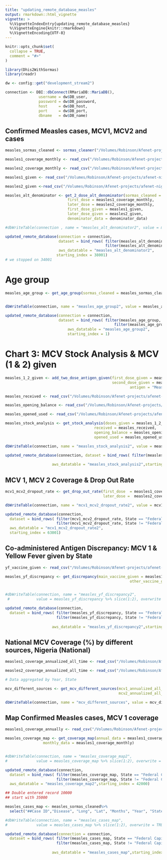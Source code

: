```yaml
---
title: "updating_remote_database_measles"
output: rmarkdown::html_vignette
vignette: >
  %\VignetteIndexEntry{updating_remote_database_measles}
  %\VignetteEngine{knitr::rmarkdown}
  %\VignetteEncoding{UTF-8}
---
```


```r
knitr::opts_chunk$set(
  collapse = TRUE,
  comment = "#>"
)
```

```r
library(Dhis2WithSormas)
library(readr)
```

```r
dw <- config::get("development_stream2")

connection <- DBI::dbConnect(RMariaDB::MariaDB(),
               username = dw$DB_user,
               password = dw$DB_password,
               host     = dw$DB_host,
               port     = dw$DB_port,
               dbname   = dw$DB_name)
```



## Confirmed Measles cases, MCV1, MCV2 and cases

```r
measles_sormas_cleaned <- sormas_cleaner("/Volumes/Robinson/Afenet-projects/afenet-nigeria/Dhis2WithSormas/data-raw/sormas_measles_cases_2017_2023.csv", disease = "measles")

measles1_coverage_monthly <- read_csv("/Volumes/Robinson/Afenet-projects/afenet-nigeria/Dhis2WithSormas/data-raw/measles1_coverage_monthly.csv")

measles2_coverage_monthly <- read_csv("/Volumes/Robinson/Afenet-projects/afenet-nigeria/Dhis2WithSormas/data-raw/measles2_coverage_monthly.csv")

measles1_given <- read_csv("/Volumes/Robinson/Afenet-projects/afenet-nigeria/Dhis2WithSormas/data-raw/measles1_given.csv")

measles2_given <-read_csv("/Volumes/Robinson/Afenet-projects/afenet-nigeria/Dhis2WithSormas/data-raw/measles2_given.csv")
```


```r

measles_alt_denominator <- get_2_dose_alt_denominator(sormas_cleaned =  measles_sormas_cleaned,
                            first_dose = measles1_coverage_monthly,
                            later_dose = measles2_coverage_monthly,
                            first_dose_given = measles1_given,
                            later_dose_given = measles2_given,
                            denominator_data = denominator_data)

#dbWriteTable(connection , name = "measles_alt_denominator2", value = measles_alt_denominator %>% slice(1:2), overwrite = TRUE)

updated_remote_database(connection = connection,
                        dataset = bind_rows( filter(measles_alt_denominator, State == "Federal Capital Territory"),
                                             filter(measles_alt_denominator, State != "Federal Capital Territory") ),
                        aws_datatable = "measles_alt_denominator2", 
                       starting_index = 38001)
# we stopped on 34001

```

# Age group 

```r

measles_age_group <- get_age_group(sormas_cleaned = measles_sormas_cleaned)


dbWriteTable(connection, name = "measles_age_group2", value = measles_age_group %>% slice(1:2), overwrite = TRUE)

updated_remote_database(connection = connection,
                        dataset = bind_rows( filter(measles_age_group, State == "Federal Capital Territory"),
                                                 filter(measles_age_group, State != "Federal Capital Territory") ), 
                            aws_datatable = "measles_age_group2",
                            starting_index = 1)


```

# Chart 3: MCV Stock Analysis & MCV (1 & 2) given


```r
measles_1_2_given <- add_two_dose_antigen_given(first_dose_given = measles1_given,
                                                second_dose_given = measles2_given,
                                                        antigen = "Measles")

measles_received <- read_csv("/Volumes/Robinson/Afenet-projects/afenet-nigeria/Dhis2WithSormas/data-raw/measles_Received.csv")

measles_opening_balance <- read_csv("/Volumes/Robinson/Afenet-projects/afenet-nigeria/Dhis2WithSormas/data-raw/measles_OB.csv")

measles_opened_used <- read_csv("/Volumes/Robinson/Afenet-projects/afenet-nigeria/Dhis2WithSormas/data-raw/measles_opened_used.csv")

```


```r

measles_stock_analysis <- get_stock_analysis(doses_given = measles_1_2_given,
                                        received = measles_received,
                                        opening_balance = measles_opening_balance,
                                        opened_used = measles_opened_used)

dbWriteTable(connection, name = "measles_stock_analysis2", value = measles_stock_analysis %>% slice(1:2), overwrite = TRUE)

updated_remote_database(connection, dataset = bind_rows( filter(measles_stock_analysis, State == "Federal Capital Territory"), filter(measles_stock_analysis, State != "Federal Capital Territory") ), 
                     
                     aws_datatable = "measles_stock_analysis2",starting_index = 26001)

```

## MCV 1, MCV 2 Coverage & Drop Out Rate


```r
mcv1_mcv2_dropout_rate <- get_drop_out_rate(first_dose  = measles1_coverage_monthly,
                                            later_dose =  measles2_coverage_monthly)

dbWriteTable(connection, name = "mcv1_mcv2_dropout_rate2", value = mcv1_mcv2_dropout_rate %>% slice(1:2), overwrite = TRUE)

updated_remote_database(connection,
  dataset = bind_rows( filter(mcv1_mcv2_dropout_rate, State == "Federal Capital Territory"),
                       filter(mcv1_mcv2_dropout_rate, State != "Federal Capital Territory") ), 
  aws_datatable = "mcv1_mcv2_dropout_rate2",
  starting_index = 63001)

```

## Co-administered Antigen Discrepancy: MCV 1 & Yellow Fever given by State

```r
yf_vaccine_given <- read_csv("/Volumes/Robinson/Afenet-projects/afenet-nigeria/Dhis2WithSormas/data-raw/yf_Vaccine_Given.csv")
```


```r

measles_yf_discrepancy <- get_discrepancy(main_vaccine_given = measles1_given, 
                                                        other_vaccine_given = yf_vaccine_given)


#dbWriteTable(connection, name = "measles_yf_discrepancy2", 
 #            value = measles_yf_discrepancy %>% slice(1:2), overwrite = TRUE)

updated_remote_database(connection,
  dataset = bind_rows( filter(measles_yf_discrepancy, State == "Federal Capital Territory"),
                       filter(measles_yf_discrepancy, State != "Federal Capital Territory") ), 
                     
                     aws_datatable = "measles_yf_discrepancy2",starting_index = 63001)
```

## National MCV Coverage (%) by different sources, Nigeria (National)

```r
measles1_coverage_annualized_all_time <- read_csv("/Volumes/Robinson/Afenet-projects/afenet-nigeria/Dhis2WithSormas/data-raw/measles1_coverage_annualized_all_time.csv")

measles2_coverage_annualized_all_time <- read_csv("/Volumes/Robinson/Afenet-projects/afenet-nigeria/Dhis2WithSormas/data-raw/measles2_coverage_annualized_all_time.csv")
```


```r
# Data aggregated by Year, State

mcv_different_sources <- get_mcv_different_sources(mcv1_annualized_all_time = measles1_coverage_annualized_all_time,
                                                   mcv2_annualized_all_time = measles2_coverage_annualized_all_time)

dbWriteTable(connection, name = "mcv_different_sources", value = mcv_different_sources, overwrite = TRUE)

```

## Map Confirmed Measles cases, MCV 1 coverage


```r
measles1_coverage_annually <- read_csv("/Volumes/Robinson/Afenet-projects/afenet-nigeria/Dhis2WithSormas/data-raw/measles1_coverage_annualized.csv")

```


```r
measles_coverage_map <- get_coverage_map(annual_data = measles1_coverage_annually,
                 monthly_data = measles1_coverage_monthly)


#dbWriteTable(connection, name = "measles_coverage_map2", 
#             value = measles_coverage_map %>% slice(1:2), overwrite = TRUE)

updated_remote_database(connection,
  dataset = bind_rows( filter(measles_coverage_map, State == "Federal Capital Territory"),
                       filter(measles_coverage_map, State != "Federal Capital Territory") ),
  aws_datatable = "measles_coverage_map2",starting_index = 42000)

## Double entered record 10000
## start with 35000
```


```r
measles_cases_map <- measles_sormas_cleaned%>%
  select("##Case ID","Disease", "Long", "Lat", "Months", "Year", "State", "LGA")

#dbWriteTable(connection, name = "measles_cases_map", 
#             value = measles_cases_map %>% slice(1:2), overwrite = TRUE)

updated_remote_database(connection = connection,
  dataset = bind_rows( filter(measles_cases_map, State == "Federal Capital Territory"),
                       filter(measles_cases_map, State != "Federal Capital Territory") ), 
                     
                     aws_datatable = "measles_cases_map",starting_index = 1)


```





